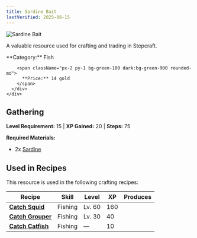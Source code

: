 ```yaml
---
title: Sardine Bait
lastVerified: 2025-08-15
---
```


<div className="flex items-start gap-6 mb-8">
  <div className="flex-shrink-0">
    <img src="/assets/resources/fishing/sardine_bait.png" alt="Sardine Bait" className="w-24 h-24 border rounded-lg" />
  </div>
  <div className="flex-1">
    <div className="space-y-2">
      <p className="text-lg text-muted-foreground">A valuable resource used for crafting and trading in Stepcraft.</p>
      <div className="flex flex-wrap gap-4 text-sm">
        <span className="px-2 py-1 bg-blue-100 dark:bg-blue-900 rounded-md">
          **Category:** Fish
        </span>
        
        <span className="px-2 py-1 bg-green-100 dark:bg-green-900 rounded-md">
          **Price:** 14 gold
        </span>
      </div>
    </div>
  </div>
</div>

## Gathering

**Level Requirement:** 15 | **XP Gained:** 20 | **Steps:** 75


**Required Materials:**
- 2x [Sardine](/docs/resources/individual/sardine)


## Used in Recipes

This resource is used in the following crafting recipes:

| Recipe | Skill | Level | XP | Produces |
|--------|-------|-------|----|---------:|
| **[Catch Squid](#)** | Fishing | Lv. 60 | 160 |  |
| **[Catch Grouper](#)** | Fishing | Lv. 30 | 40 |  |
| **[Catch Catfish](#)** | Fishing | — | 10 |  |
